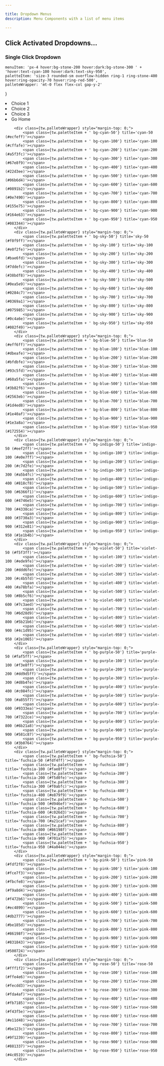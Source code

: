 ```yaml
---

title: Dropdown Menus
description: Menu Components with a list of menu items

---
```


## Click Activated Dropdowns...

### Single Click Dropdown



	menuItem: 'px-4 hover:bg-stone-200 hover:dark:bg-stone-300 ' +
	'hover:text-cyan-100 hover:dark:text-sky-950',
	paletteItem: 'size-3 rounded-sm overflow-hidden ring-1 ring-stone-400 hover:ring-opacity-70 hover:ring-red-500',
	palleteWrapper: 'mt-0 flex flex-col gap-y-2'
}


<DropdownMenu id={menuId} caption="Click Me" duration="300ms" moveOver="-5, -7">
   <li class={tw.menuItem} script={hs}>Choice 1</li>
   <li class={tw.menuItem} script={hs}>Choice 2</li>
   <li class={tw.menuItem} script={hs}>Choice 3</li>
   <li class={tw.menuItem} script="on click trigger closeDropdown then settle then go to url '/' ">Go Home</li>
</DropdownMenu>



<DropdownMenu id='palette-menu-1' caption="Colors" duration="300ms">
  <div class="grid align-items-start gap-2 px-4" style="grid-template-columns: repeat(22, 1fr);">
    <div class={tw.palleteWrapper} >
			<span class={tw.paletteItem + ' bg-slate-50'} title='slate-50 (#f8fafc)'></span>
			<span class={tw.paletteItem + ' bg-slate-100'} title='slate-100 (#f1f5f9)'></span>
			<span class={tw.paletteItem + ' bg-slate-200'} title='slate-200 (#e2e8f0)'></span>
			<span class={tw.paletteItem + ' bg-slate-300'} title='slate-300 (#cbd5e1)'></span>
			<span class={tw.paletteItem + ' bg-slate-400'} title='slate-400 (#94a3b8)'></span>
			<span class={tw.paletteItem + ' bg-slate-500'} title='slate-500 (#64748b)'></span>
			<span class={tw.paletteItem + ' bg-slate-600'} title='slate-600 (#475569)'></span>
			<span class={tw.paletteItem + ' bg-slate-700'} title='slate-700 (#334155)'></span>
			<span class={tw.paletteItem + ' bg-slate-800'} title='slate-800 (#1e293b)'></span>
			<span class={tw.paletteItem + ' bg-slate-900'} title='slate-900 (#0f172a)'></span>
			<span class={tw.paletteItem + ' bg-slate-950'} title='slate-950 (#020617)'></span>
		</div>
    <div class={tw.palleteWrapper} style="margin-top: 0;">
			<span class={tw.paletteItem + ' bg-gray-50'} title='gray-50 (#f9fafb)'></span>
			<span class={tw.paletteItem + ' bg-gray-100'} title='gray-100 (#f3f4f6)'></span>
			<span class={tw.paletteItem + ' bg-gray-200'} title='gray-200 (#e5e7eb)'></span>
			<span class={tw.paletteItem + ' bg-gray-300'} title='gray-300 (#d1d5db)'></span>
			<span class={tw.paletteItem + ' bg-gray-400'} title='gray-400 (#9ca3af)'></span>
			<span class={tw.paletteItem + ' bg-gray-500'} title='gray-500 (#6b7280)'></span>
			<span class={tw.paletteItem + ' bg-gray-600'} title='gray-600 (#4b5563)'></span>
			<span class={tw.paletteItem + ' bg-gray-700'} title='gray-700 (#374151)'></span>
			<span class={tw.paletteItem + ' bg-gray-800'} title='gray-800 (#1f2937)'></span>
			<span class={tw.paletteItem + ' bg-gray-900'} title='gray-900 (#111827)'></span>
			<span class={tw.paletteItem + ' bg-gray-950'} title='gray-950 (#030712)'></span>
		</div>
    <div class={tw.palleteWrapper} style="margin-top: 0;">
			<span class={tw.paletteItem + ' bg-zinc-50'} title='zinc-50 (#fafafa)'></span>
			<span class={tw.paletteItem + ' bg-zinc-100'} title='zinc-100 (#f4f4f5)'></span>
			<span class={tw.paletteItem + ' bg-zinc-200'} title='zinc-200 (#e4e4e7)'></span>
			<span class={tw.paletteItem + ' bg-zinc-300'} title='zinc-300 (#d4d4d8)'></span>
			<span class={tw.paletteItem + ' bg-zinc-400'} title='zinc-400 (#a1a1aa)'></span>
			<span class={tw.paletteItem + ' bg-zinc-500'} title='zinc-500 (#71717a)'></span>
			<span class={tw.paletteItem + ' bg-zinc-600'} title='zinc-600 (#52525b)'></span>
			<span class={tw.paletteItem + ' bg-zinc-700'} title='zinc-700 (#3f3f46)'></span>
			<span class={tw.paletteItem + ' bg-zinc-800'} title='zinc-800 (#27272a)'></span>
			<span class={tw.paletteItem + ' bg-zinc-900'} title='zinc-900 (#18181b)'></span>
			<span class={tw.paletteItem + ' bg-zinc-950'} title='zinc-950 (#09090b)'></span>
		</div>
    <div class={tw.palleteWrapper} style="margin-top: 0;">
			<span class={tw.paletteItem + ' bg-neutral-50'} title='neutral-50 (#fafafa)'></span>
			<span class={tw.paletteItem + ' bg-neutral-100'} title='neutral-100 (#f5f5f5)'></span>
			<span class={tw.paletteItem + ' bg-neutral-200'} title='neutral-200 (#e5e5e5)'></span>
			<span class={tw.paletteItem + ' bg-neutral-300'} title='neutral-300 (#d4d4d4)'></span>
			<span class={tw.paletteItem + ' bg-neutral-400'} title='neutral-400 (#a3a3a3)'></span>
			<span class={tw.paletteItem + ' bg-neutral-500'} title='neutral-500 (#737373)'></span>
			<span class={tw.paletteItem + ' bg-neutral-600'} title='neutral-600 (#525252)'></span>
			<span class={tw.paletteItem + ' bg-neutral-700'} title='neutral-700 (#404040)'></span>
			<span class={tw.paletteItem + ' bg-neutral-800'} title='neutral-800 (#262626)'></span>
			<span class={tw.paletteItem + ' bg-neutral-900'} title='neutral-900 (#171717)'></span>
			<span class={tw.paletteItem + ' bg-neutral-950'} title='neutral-950 (#0a0a0a)'></span>
		</div>
		<div class={tw.palleteWrapper} style="margin-top: 0;">
			<span class={tw.paletteItem + ' bg-stone-50'} title='stone-50 (#fafaf9)'></span>
			<span class={tw.paletteItem + ' bg-stone-100'} title='stone-100 (#f5f5f4)'></span>
			<span class={tw.paletteItem + ' bg-stone-200'} title='stone-200 (#e7e5e4)'></span>
			<span class={tw.paletteItem + ' bg-stone-300'} title='stone-300 (#d6d3d1)'></span>
			<span class={tw.paletteItem + ' bg-stone-400'} title='stone-400 (#a8a29e)'></span>
			<span class={tw.paletteItem + ' bg-stone-500'} title='stone-500 (#78716c)'></span>
			<span class={tw.paletteItem + ' bg-stone-600'} title='stone-600 (#57534e)'></span>
			<span class={tw.paletteItem + ' bg-stone-700'} title='stone-700 (#44403c)'></span>
			<span class={tw.paletteItem + ' bg-stone-800'} title='stone-800 (#292524)'></span>
			<span class={tw.paletteItem + ' bg-stone-900'} title='stone-900 (#1c1917)'></span>
			<span class={tw.paletteItem + ' bg-stone-950'} title='stone-950 (#0c0a09)'></span>
		</div>
		<div class={tw.palleteWrapper} style="margin-top: 0;">
			<span class={tw.paletteItem + ' bg-red-50'} title='red-50 (#f3f2f2)'></span>
			<span class={tw.paletteItem + ' bg-red-100'} title='red-100 (#fee2e2)'></span>
			<span class={tw.paletteItem + ' bg-red-200'} title='red-200 (#fecaca)'></span>
			<span class={tw.paletteItem + ' bg-red-300'} title='red-300 (#fca5a5)'></span>
			<span class={tw.paletteItem + ' bg-red-400'} title='red-400 (#f87171)'></span>
			<span class={tw.paletteItem + ' bg-red-500'} title='red-500 (#ef4444)'></span>
			<span class={tw.paletteItem + ' bg-red-600'} title='red-600 (#dc2626)'></span>
			<span class={tw.paletteItem + ' bg-red-700'} title='red-700 (#b91c1c)'></span>
			<span class={tw.paletteItem + ' bg-red-800'} title='red-800 (#991b1b)'></span>
			<span class={tw.paletteItem + ' bg-red-900'} title='red-900 (#7f1d1d)'></span>
			<span class={tw.paletteItem + ' bg-red-950'} title='red-950 (#450a0a)'></span>
		</div>
		<div class={tw.palleteWrapper} style="margin-top: 0;">
			<span class={tw.paletteItem + ' bg-orange-50'} title='orange-50 (#fff7ed)'></span>
			<span class={tw.paletteItem + ' bg-orange-100'} title='orange-100 (#ffedd5)'></span>
			<span class={tw.paletteItem + ' bg-orange-200'} title='orange-200 (#fed7aa)'></span>
			<span class={tw.paletteItem + ' bg-orange-300'} title='orange-300 (#fdba74)'></span>
			<span class={tw.paletteItem + ' bg-orange-400'} title='orange-400 (#fb923c)'></span>
			<span class={tw.paletteItem + ' bg-orange-500'} title='orange-500 (#f97316)'></span>
			<span class={tw.paletteItem + ' bg-orange-600'} title='orange-600 (#ea580c)'></span>
			<span class={tw.paletteItem + ' bg-orange-700'} title='orange-700 (#c2410c)'></span>
			<span class={tw.paletteItem + ' bg-orange-800'} title='orange-800 (#9a3412)'></span>
			<span class={tw.paletteItem + ' bg-orange-900'} title='orange-900 (#7c2d12)'></span>
			<span class={tw.paletteItem + ' bg-orange-950'} title='orange-950 (#431407)'></span>
		</div>
		<div class={tw.palleteWrapper} style="margin-top: 0;">
			<span class={tw.paletteItem + ' bg-amber-50'} title='amber-50 (#fffbeb)'></span>
			<span class={tw.paletteItem + ' bg-amber-100'} title='amber-100 (#fef3c7)'></span>
			<span class={tw.paletteItem + ' bg-amber-200'} title='amber-200 (#fd368a)'></span>
			<span class={tw.paletteItem + ' bg-amber-300'} title='amber-300 (#fcd34d)'></span>
			<span class={tw.paletteItem + ' bg-amber-400'} title='amber-400 (#fbbf24)'></span>
			<span class={tw.paletteItem + ' bg-amber-500'} title='amber-500 (#f59e0b)'></span>
			<span class={tw.paletteItem + ' bg-amber-600'} title='amber-600 (#d97706)'></span>
			<span class={tw.paletteItem + ' bg-amber-700'} title='amber-700 (#b45309)'></span>
			<span class={tw.paletteItem + ' bg-amber-800'} title='amber-800 (#92400e)'></span>
			<span class={tw.paletteItem + ' bg-amber-900'} title='amber-900 (#78350f)'></span>
			<span class={tw.paletteItem + ' bg-amber-950'} title='amber-950 (#451a03)'></span>
		</div>
		<div class={tw.palleteWrapper} style="margin-top: 0;">
			<span class={tw.paletteItem + ' bg-yellow-50'} title='yellow-50 (#fefce8)'></span>
			<span class={tw.paletteItem + ' bg-yellow-100'} title='yellow-100 (#fef9c3)'></span>
			<span class={tw.paletteItem + ' bg-yellow-200'} title='yellow-200 (#fef08a)'></span>
			<span class={tw.paletteItem + ' bg-yellow-300'} title='yellow-300 (#fde047)'></span>
			<span class={tw.paletteItem + ' bg-yellow-400'} title='yellow-400 (#facc15)'></span>
			<span class={tw.paletteItem + ' bg-yellow-500'} title='yellow-500 (#eab308)'></span>
			<span class={tw.paletteItem + ' bg-yellow-600'} title='yellow-600 (#ca8a04)'></span>
			<span class={tw.paletteItem + ' bg-yellow-700'} title='yellow-700 (#a16207)'></span>
			<span class={tw.paletteItem + ' bg-yellow-800'} title='yellow-800 (#854d0e)'></span>
			<span class={tw.paletteItem + ' bg-yellow-900'} title='yellow-900 (#713f12)'></span>
			<span class={tw.paletteItem + ' bg-yellow-950'} title='yellow-950 (#422006)'></span>
		</div>
		<div class={tw.palleteWrapper} style="margin-top: 0;">
			<span class={tw.paletteItem + ' bg-lime-50'} title='lime-50 (#f7fee7)'></span>
			<span class={tw.paletteItem + ' bg-lime-100'} title='lime-100 (#ecfccb)'></span>
			<span class={tw.paletteItem + ' bg-lime-200'} title='lime-200 (#d9f99d)'></span>
			<span class={tw.paletteItem + ' bg-lime-300'} title='lime-300 (#bef264)'></span>
			<span class={tw.paletteItem + ' bg-lime-400'} title='lime-400 (#a3e635)'></span>
			<span class={tw.paletteItem + ' bg-lime-500'} title='lime-500 (#84cc16)'></span>
			<span class={tw.paletteItem + ' bg-lime-600'} title='lime-600 (#65a30d)'></span>
			<span class={tw.paletteItem + ' bg-lime-700'} title='lime-700 (#4d7c0f)'></span>
			<span class={tw.paletteItem + ' bg-lime-800'} title='lime-800 (#3f6212)'></span>
			<span class={tw.paletteItem + ' bg-lime-900'} title='lime-900 (#365214)'></span>
			<span class={tw.paletteItem + ' bg-lime-950'} title='lime-950 (#1a2e05)'></span>
		</div>
		<div class={tw.palleteWrapper} style="margin-top: 0;">
			<span class={tw.paletteItem + ' bg-green-50'} title='green-50 (#f0fdf4)'></span>
			<span class={tw.paletteItem + ' bg-green-100'} title='green-100 (#dcfce7)'></span>
			<span class={tw.paletteItem + ' bg-green-200'} title='green-200 (#bbf7d0)'></span>
			<span class={tw.paletteItem + ' bg-green-300'} title='green-300 (#86efac)'></span>
			<span class={tw.paletteItem + ' bg-green-400'} title='green-400 (#4ade80)'></span>
			<span class={tw.paletteItem + ' bg-green-500'} title='green-500 (#22c55e)'></span>
			<span class={tw.paletteItem + ' bg-green-600'} title='green-600 (#16a34a)'></span>
			<span class={tw.paletteItem + ' bg-green-700'} title='green-700 (#15803d)'></span>
			<span class={tw.paletteItem + ' bg-green-800'} title='green-800 (#166534)'></span>
			<span class={tw.paletteItem + ' bg-green-900'} title='green-900 (#14532d)'></span>
			<span class={tw.paletteItem + ' bg-green-950'} title='green-950 (#052e16)'></span>
		</div>
		<div class={tw.palleteWrapper} style="margin-top: 0;">
			<span class={tw.paletteItem + ' bg-emerald-50'} title='emerald-50 (#ecfdf5)'></span>
			<span class={tw.paletteItem + ' bg-emerald-100'} title='emerald-100 (#d1fae5)'></span>
			<span class={tw.paletteItem + ' bg-emerald-200'} title='emerald-200 (#a7f3d0)'></span>
			<span class={tw.paletteItem + ' bg-emerald-300'} title='emerald-300 (#6ee7b7)'></span>
			<span class={tw.paletteItem + ' bg-emerald-400'} title='emerald-400 (#34d399)'></span>
			<span class={tw.paletteItem + ' bg-emerald-500'} title='emerald-500 (#10b981)'></span>
			<span class={tw.paletteItem + ' bg-emerald-600'} title='emerald-600 (#059669)'></span>
			<span class={tw.paletteItem + ' bg-emerald-700'} title='emerald-700 (#047857)'></span>
			<span class={tw.paletteItem + ' bg-emerald-800'} title='emerald-800 (#065f46)'></span>
			<span class={tw.paletteItem + ' bg-emerald-900'} title='emerald-900 (#064e3b)'></span>
			<span class={tw.paletteItem + ' bg-emerald-950'} title='emerald-950 (#022c22)'></span>
		</div>
		<div class={tw.palleteWrapper} style="margin-top: 0;">
			<span class={tw.paletteItem + ' bg-teal-50'} title='teal-50 (#f0fdfa)'></span>
			<span class={tw.paletteItem + ' bg-teal-100'} title='teal-100 (#ccfbf1)'></span>
			<span class={tw.paletteItem + ' bg-teal-200'} title='teal-200 (#99f6e4)'></span>
			<span class={tw.paletteItem + ' bg-teal-300'} title='teal-300 (#5eead4)'></span>
			<span class={tw.paletteItem + ' bg-teal-400'} title='teal-400 (#2dd4bf)'></span>
			<span class={tw.paletteItem + ' bg-teal-500'} title='teal-500 (#14b8a6)'></span>
			<span class={tw.paletteItem + ' bg-teal-600'} title='teal-600 (#0d9488)'></span>
			<span class={tw.paletteItem + ' bg-teal-700'} title='teal-700 (#0f766e)'></span>
			<span class={tw.paletteItem + ' bg-teal-800'} title='teal-800 (#115e59)'></span>
			<span class={tw.paletteItem + ' bg-teal-900'} title='teal-900 (#134e4a)'></span>
			<span class={tw.paletteItem + ' bg-teal-950'} title='teal-950 (#042f2e)'></span>
		</div>

		<div class={tw.palleteWrapper} style="margin-top: 0;">
			<span class={tw.paletteItem + ' bg-cyan-50'} title='cyan-50 (#ecfeff)'></span>
			<span class={tw.paletteItem + ' bg-cyan-100'} title='cyan-100 (#cffafe)'></span>
			<span class={tw.paletteItem + ' bg-cyan-200'} title='cyan-200 (#a5f3fc)'></span>
			<span class={tw.paletteItem + ' bg-cyan-300'} title='cyan-300 (#67e8f9)'></span>
			<span class={tw.paletteItem + ' bg-cyan-400'} title='cyan-400 (#22d3ee)'></span>
			<span class={tw.paletteItem + ' bg-cyan-500'} title='cyan-500 (#06b6d4)'></span>
			<span class={tw.paletteItem + ' bg-cyan-600'} title='cyan-600 (#0891b2)'></span>
			<span class={tw.paletteItem + ' bg-cyan-700'} title='cyan-700 (#0e7490)'></span>
			<span class={tw.paletteItem + ' bg-cyan-800'} title='cyan-800 (#155e75)'></span>
			<span class={tw.paletteItem + ' bg-cyan-900'} title='cyan-900 (#164e63)'></span>
			<span class={tw.paletteItem + ' bg-cyan-950'} title='cyan-950 (#083344)'></span>
		</div>
		<div class={tw.palleteWrapper} style="margin-top: 0;">
			<span class={tw.paletteItem + ' bg-sky-50'} title='sky-50 (#f0f9ff)'></span>
			<span class={tw.paletteItem + ' bg-sky-100'} title='sky-100 (#e0f2fe)'></span>
			<span class={tw.paletteItem + ' bg-sky-200'} title='sky-200 (#bae6fd)'></span>
			<span class={tw.paletteItem + ' bg-sky-300'} title='sky-300 (#7ddefc)'></span>
			<span class={tw.paletteItem + ' bg-sky-400'} title='sky-400 (#38bdf8)'></span>
			<span class={tw.paletteItem + ' bg-sky-500'} title='sky-500 (#0ea5e9)'></span>
			<span class={tw.paletteItem + ' bg-sky-600'} title='sky-600 (#0284c7)'></span>
			<span class={tw.paletteItem + ' bg-sky-700'} title='sky-700 (#0369a1)'></span>
			<span class={tw.paletteItem + ' bg-sky-800'} title='sky-800 (#075985)'></span>
			<span class={tw.paletteItem + ' bg-sky-900'} title='sky-900 (#0c4a6e)'></span>
			<span class={tw.paletteItem + ' bg-sky-950'} title='sky-950 (#082f49)'></span>
		</div>
		<div class={tw.palleteWrapper} style="margin-top: 0;">
			<span class={tw.paletteItem + ' bg-blue-50'} title='blue-50 (#eff6ff)'></span>
			<span class={tw.paletteItem + ' bg-blue-100'} title='blue-100 (#dbeafe)'></span>
			<span class={tw.paletteItem + ' bg-blue-200'} title='blue-200 (#bfdbfe)'></span>
			<span class={tw.paletteItem + ' bg-blue-300'} title='blue-300 (#93c5fd)'></span>
			<span class={tw.paletteItem + ' bg-blue-400'} title='blue-400 (#60a5fa)'></span>
			<span class={tw.paletteItem + ' bg-blue-500'} title='blue-500 (#3b82f6)'></span>
			<span class={tw.paletteItem + ' bg-blue-600'} title='blue-600 (#2563eb)'></span>
			<span class={tw.paletteItem + ' bg-blue-700'} title='blue-700 (#1d4ed8)'></span>
			<span class={tw.paletteItem + ' bg-blue-800'} title='blue-800 (#1e40af)'></span>
			<span class={tw.paletteItem + ' bg-blue-900'} title='blue-900 (#1e3a8a)'></span>
			<span class={tw.paletteItem + ' bg-blue-950'} title='blue-950 (#172554)'></span>
		</div>
		<div class={tw.palleteWrapper} style="margin-top: 0;">
			<span class={tw.paletteItem + ' bg-indigo-50'} title='indigo-50 (#eef2ff)'></span>
			<span class={tw.paletteItem + ' bg-indigo-100'} title='indigo-100 (#e0e7ff)'></span>
			<span class={tw.paletteItem + ' bg-indigo-200'} title='indigo-200 (#c7d2fe)'></span>
			<span class={tw.paletteItem + ' bg-indigo-300'} title='indigo-300 (#a5b4fc)'></span>
			<span class={tw.paletteItem + ' bg-indigo-400'} title='indigo-400 (#818cf8)'></span>
			<span class={tw.paletteItem + ' bg-indigo-500'} title='indigo-500 (#6366f1)'></span>
			<span class={tw.paletteItem + ' bg-indigo-600'} title='indigo-600 (#4746e5)'></span>
			<span class={tw.paletteItem + ' bg-indigo-700'} title='indigo-700 (#4338ca)'></span>
			<span class={tw.paletteItem + ' bg-indigo-800'} title='indigo-800 (#3730a3)'></span>
			<span class={tw.paletteItem + ' bg-indigo-900'} title='indigo-900 (#312e81)'></span>
			<span class={tw.paletteItem + ' bg-indigo-950'} title='indigo-950 (#1e1b4b)'></span>
		</div>
		<div class={tw.palleteWrapper} style="margin-top: 0;">
			<span class={tw.paletteItem + ' bg-violet-50'} title='violet-50 (#f5f3ff)'></span>
			<span class={tw.paletteItem + ' bg-violet-100'} title='violet-100 (#ede9fe)'></span>
			<span class={tw.paletteItem + ' bg-violet-200'} title='violet-200 (#ddd6fe)'></span>
			<span class={tw.paletteItem + ' bg-violet-300'} title='violet-300 (#c4b5fd)'></span>
			<span class={tw.paletteItem + ' bg-violet-400'} title='violet-400 (#a78bfa)'></span>
			<span class={tw.paletteItem + ' bg-violet-500'} title='violet-500 (#8b5cf6)'></span>
			<span class={tw.paletteItem + ' bg-violet-600'} title='violet-600 (#7c3aed)'></span>
			<span class={tw.paletteItem + ' bg-violet-700'} title='violet-700 (#6d28d9)'></span>
			<span class={tw.paletteItem + ' bg-violet-800'} title='violet-800 (#5b21b6)'></span>
			<span class={tw.paletteItem + ' bg-violet-900'} title='violet-900 (#4c1d95)'></span>
			<span class={tw.paletteItem + ' bg-violet-950'} title='violet-950 (#2e1065)'></span>
		</div>
		<div class={tw.palleteWrapper} style="margin-top: 0;">
			<span class={tw.paletteItem + ' bg-purple-50'} title='purple-50 (#faf5ff)'></span>
			<span class={tw.paletteItem + ' bg-purple-100'} title='purple-100 (#f3e8ff)'></span>
			<span class={tw.paletteItem + ' bg-purple-200'} title='purple-200 (#dd9d5ff)'></span>
			<span class={tw.paletteItem + ' bg-purple-300'} title='purple-300 (#d8b4fe)'></span>
			<span class={tw.paletteItem + ' bg-purple-400'} title='purple-400 (#c084fc)'></span>
			<span class={tw.paletteItem + ' bg-purple-500'} title='purple-500 (#a855f7)'></span>
			<span class={tw.paletteItem + ' bg-purple-600'} title='purple-600 (#9333ea)'></span>
			<span class={tw.paletteItem + ' bg-purple-700'} title='purple-700 (#7322ce)'></span>
			<span class={tw.paletteItem + ' bg-purple-800'} title='purple-800 (#6b21a8)'></span>
			<span class={tw.paletteItem + ' bg-purple-900'} title='purple-900 (#581c87)'></span>
			<span class={tw.paletteItem + ' bg-purple-950'} title='purple-950 (#3b0764)'></span>
		</div>
		<div class={tw.palleteWrapper} style="margin-top: 0;">
			<span class={tw.paletteItem + ' bg-fuchsia-50'} title='fuchsia-50 (#fdf4ff)'></span>
			<span class={tw.paletteItem + ' bg-fuchsia-100'} title='fuchsia-100 (#fae8ff)'></span>
			<span class={tw.paletteItem + ' bg-fuchsia-200'} title='fuchsia-200 (#f5d0fe)'></span>
			<span class={tw.paletteItem + ' bg-fuchsia-300'} title='fuchsia-300 (#f0abfc)'></span>
			<span class={tw.paletteItem + ' bg-fuchsia-400'} title='fuchsia-400 (#e879f9)'></span>
			<span class={tw.paletteItem + ' bg-fuchsia-500'} title='fuchsia-500 (#d946ef)'></span>
			<span class={tw.paletteItem + ' bg-fuchsia-600'} title='fuchsia-600 (#c026d3)'></span>
			<span class={tw.paletteItem + ' bg-fuchsia-700'} title='fuchsia-700 (#a21caf)'></span>
			<span class={tw.paletteItem + ' bg-fuchsia-800'} title='fuchsia-800 (#86198f)'></span>
			<span class={tw.paletteItem + ' bg-fuchsia-900'} title='fuchsia-900 (#701a75)'></span>
			<span class={tw.paletteItem + ' bg-fuchsia-950'} title='fuchsia-950 (#4a044e)'></span>
		</div>
		<div class={tw.palleteWrapper} style="margin-top: 0;">
			<span class={tw.paletteItem + ' bg-pink-50'} title='pink-50 (#fdf2f8)'></span>
			<span class={tw.paletteItem + ' bg-pink-100'} title='pink-100 (#fce7f3)'></span>
			<span class={tw.paletteItem + ' bg-pink-200'} title='pink-200 (#fbcfe8)'></span>
			<span class={tw.paletteItem + ' bg-pink-300'} title='pink-300 (#f9a8d4)'></span>
			<span class={tw.paletteItem + ' bg-pink-400'} title='pink-400 (#f472b6)'></span>
			<span class={tw.paletteItem + ' bg-pink-500'} title='pink-500 (#ec4899)'></span>
			<span class={tw.paletteItem + ' bg-pink-600'} title='pink-600 (#db2777)'></span>
			<span class={tw.paletteItem + ' bg-pink-700'} title='pink-700 (#be185d)'></span>
			<span class={tw.paletteItem + ' bg-pink-800'} title='pink-800 (#86198f)'></span>
			<span class={tw.paletteItem + ' bg-pink-900'} title='pink-900 (#831843)'></span>
			<span class={tw.paletteItem + ' bg-pink-950'} title='pink-950 (#500724)'></span>
		</div>
		<div class={tw.palleteWrapper} style="margin-top: 0;">
			<span class={tw.paletteItem + ' bg-rose-50'} title='rose-50 (#fff1f2)'></span>
			<span class={tw.paletteItem + ' bg-rose-100'} title='rose-100 (#ffe4e6)'></span>
			<span class={tw.paletteItem + ' bg-rose-200'} title='rose-200 (#fecdd3)'></span>
			<span class={tw.paletteItem + ' bg-rose-300'} title='rose-300 (#fda4af)'></span>
			<span class={tw.paletteItem + ' bg-rose-400'} title='rose-400 (#fb7185)'></span>
			<span class={tw.paletteItem + ' bg-rose-500'} title='rose-500 (#f43f5e)'></span>
			<span class={tw.paletteItem + ' bg-rose-600'} title='rose-600 (#e11d48)'></span>
			<span class={tw.paletteItem + ' bg-rose-700'} title='rose-700 (#be123c)'></span>
			<span class={tw.paletteItem + ' bg-rose-800'} title='rose-800 (#9f1239)'></span>
			<span class={tw.paletteItem + ' bg-rose-900'} title='rose-900 (#881337)'></span>
			<span class={tw.paletteItem + ' bg-rose-950'} title='rose-950 (#4c0519)'></span>
		</div>

  </div>
</DropdownMenu>





